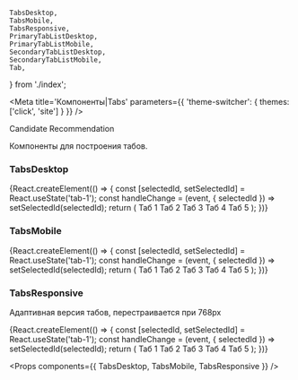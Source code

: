 
    TabsDesktop,
    TabsMobile,
    TabsResponsive,
    PrimaryTabListDesktop,
    PrimaryTabListMobile,
    SecondaryTabListDesktop,
    SecondaryTabListMobile,
    Tab,
} from './index';




<Meta
    title='Компоненты|Tabs'
    parameters={{ 'theme-switcher': { themes: ['click', 'site'] } }}
/>

<Title>
    Tabs ({name}@{version})
</Title>

<Status>
  Candidate Recommendation
</Status>

Компоненты для построения табов.

### TabsDesktop

<Story name='TabsDesktop'>
    {React.createElement(() => {
        const [selectedId, setSelectedId] = React.useState('tab-1');
        const handleChange = (event, { selectedId }) => setSelectedId(selectedId);
        return (
            <TabsDesktop
                view={select('view', ['primary', 'secondary'], 'primary')}
                selectedId={selectedId}
                keepMounted={boolean('keepMounted')}
                onChange={handleChange}
                scrollable={boolean('scrollable', false)}
                size={select('size', ['s', 'm', 'l'], 'm')}
            >
                <Tab title='Таб 1' id='tab-1'>
                    Таб 1
                </Tab>
                <Tab title='Таб 2' id='tab-2'>
                    Таб 2
                </Tab>
                <Tab title='Таб 3' id='tab-3'>
                    Таб 3
                </Tab>
                <Tab title='Таб 4' id='tab-4'>
                    Таб 4
                </Tab>
                <Tab title='Таб 5' id='tab-5'>
                    Таб 5
                </Tab>
            </TabsDesktop>
        );
    })}
</Story>

### TabsMobile

<Story name='TabsMobile'>
    {React.createElement(() => {
        const [selectedId, setSelectedId] = React.useState('tab-1');
        const handleChange = (event, { selectedId }) => setSelectedId(selectedId);
        return (
            <TabsMobile
                view={select('view', ['primary', 'secondary'], 'primary')}
                selectedId={selectedId}
                keepMounted={boolean('keepMounted')}
                onChange={handleChange}
                scrollable={boolean('scrollable', false)}
            >
                <Tab title='Таб 1' id='tab-1'>
                    Таб 1
                </Tab>
                <Tab title='Таб 2' id='tab-2'>
                    Таб 2
                </Tab>
                <Tab title='Таб 3' id='tab-3'>
                    Таб 3
                </Tab>
                <Tab title='Таб 4' id='tab-4'>
                    Таб 4
                </Tab>
                <Tab title='Таб 5' id='tab-5'>
                    Таб 5
                </Tab>
            </TabsMobile>
        );
    })}
</Story>

### TabsResponsive

Адаптивная версия табов, перестраивается при 768px

<Story name='TabsResponsive'>
    {React.createElement(() => {
        const [selectedId, setSelectedId] = React.useState('tab-1');
        const handleChange = (event, { selectedId }) => setSelectedId(selectedId);
        return (
            <TabsResponsive
                view={select('view', ['primary', 'secondary'], 'primary')}
                size={select('size', ['s', 'm', 'l'], 'm')}
                selectedId={selectedId}
                keepMounted={boolean('keepMounted')}
                onChange={handleChange}
                scrollable={boolean('scrollable', false)}
            >
                <Tab title='Таб 1' id='tab-1'>
                    Таб 1
                </Tab>
                <Tab title='Таб 2' id='tab-2'>
                    Таб 2
                </Tab>
                <Tab title='Таб 3' id='tab-3'>
                    Таб 3
                </Tab>
                <Tab title='Таб 4' id='tab-4'>
                    Таб 4
                </Tab>
                <Tab title='Таб 5' id='tab-5'>
                    Таб 5
                </Tab>
            </TabsResponsive>
        );
    })}
</Story>

<Props components={{
    TabsDesktop,
    TabsMobile,
    TabsResponsive
}} />
